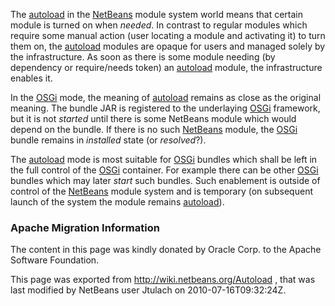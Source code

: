 <!--

    Licensed to the Apache Software Foundation (ASF) under one
    or more contributor license agreements.  See the NOTICE file
    distributed with this work for additional information
    regarding copyright ownership.  The ASF licenses this file
    to you under the Apache License, Version 2.0 (the
    "License"); you may not use this file except in compliance
    with the License.  You may obtain a copy of the License at

      http://www.apache.org/licenses/LICENSE-2.0

    Unless required by applicable law or agreed to in writing,
    software distributed under the License is distributed on an
    "AS IS" BASIS, WITHOUT WARRANTIES OR CONDITIONS OF ANY
    KIND, either express or implied.  See the License for the
    specific language governing permissions and limitations
    under the License.

-->
The [[autoload]] in the [[NetBeans]] module system world means that certain module is turned on when ''needed''. In contrast to regular modules which require some manual action (user locating a module and activating it) to turn them on, the [[autoload]] modules are opaque for users and managed solely by the infrastructure. As soon as there is some module needing (by dependency or require/needs token) an [[autoload]] module, the infrastructure enables it.

In the [[Netigso|OSGi]] mode, the meaning of [[autoload]] remains as close as the original meaning. The bundle JAR is registered to the underlaying [[OSGi]] framework, but it is not ''started'' until there is some NetBeans module which would depend on the bundle. If there is no such [[NetBeans]] module, the [[OSGi]] bundle remains in ''installed'' state (or ''resolved''?).

The [[autoload]] mode is most suitable for [[OSGi]] bundles which shall be left in the full control of the [[OSGi]] container. For example there can be other [[OSGi]] bundles which may later ''start'' such bundles. Such enablement is outside of control of the [[NetBeans]] module system and is temporary (on subsequent launch of the system the module remains [[autoload]]).

===Apache Migration Information===

The content in this page was kindly donated by Oracle Corp. to the
Apache Software Foundation.

This page was exported from http://wiki.netbeans.org/Autoload , 
that was last modified by NetBeans user Jtulach 
on 2010-07-16T09:32:24Z.

